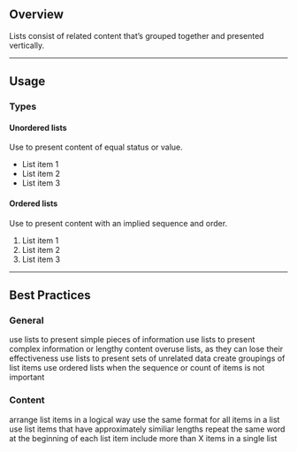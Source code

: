 
## Overview

Lists consist of related content that’s grouped together and presented vertically.

___

## Usage

### Types

#### Unordered lists
Use to present content of equal status or value.

<ul className="list mb-32">
  <li>List item 1</li>
  <li>List item 2</li>
  <li>List item 3</li>
</ul>

#### Ordered lists
Use to present content with an implied sequence and order.

<ol className="list mb-32">
  <li>List item 1</li>
  <li>List item 2</li>
  <li>List item 3</li>
</ol>

___

## Best Practices

### General

<DosDonts>
  <Do>use lists to present simple pieces of information</Do>
  <Dont>use lists to present complex information or lengthy content</Dont>
  <Dont>overuse lists, as they can lose their effectiveness</Dont>
  <Dont>use lists to present sets of unrelated data</Dont>
  <Dont>create groupings of list items</Dont>
  <Dont>use ordered lists when the sequence or count of items is not important</Dont>
</DosDonts>

### Content

<DosDonts>
  <Do>arrange list items in a logical way</Do>
  <Do>use the same format for all items in a list</Do>
  <Do>use list items that have approximately similiar lengths</Do>
  <Dont>repeat the same word at the beginning of each list item</Dont>
  <Dont>include more than X items in a single list</Dont>
</DosDonts>
